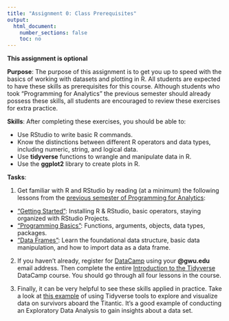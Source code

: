 ```yaml
---
title: "Assignment 0: Class Prerequisites"
output:
  html_document:
    number_sections: false
    toc: no
---
```


**This assignment is optional**

**Purpose**: The purpose of this assignment is to get you up to speed with the basics of working with datasets and plotting in R. All students are expected to have these skills as prerequisites for this course. Although students who took "Programming for Analytics" the previous semester should already possess these skills, all students are encouraged to review these exercises for extra practice.

**Skills**: After completing these exercises, you should be able to:

 - Use RStudio to write basic R commands.
 - Know the distinctions between different R operators and data types, including numeric, string, and logical data.
 - Use **tidyverse** functions to wrangle and manipulate data in R.
 - Use the **ggplot2** library to create plots in R.

**Tasks**:

1. Get familiar with R and RStudio by reading (at a minimum) the following lessons from the [previous semester of Programming for Analytics](https://emse6574-gwu.github.io/2019-Fall/index.html):

- ["Getting Started"](https://emse6574-gwu.github.io/2019-Fall/L1.2-getting-started.html): Installing R & RStudio, basic operators, staying organized with RStudio Projects.
- ["Programming Basics"](https://emse6574-gwu.github.io/2019-Fall/L2-programming-basics.html): Functions, arguments, objects, data types, packages.
- ["Data Frames"](https://emse6574-gwu.github.io/2019-Fall/L10-da1-data-frames.html): Learn the foundational data structure, basic data manipulation, and how to import data as a data frame.

2. If you haven't already, register for [DataCamp](https://www.datacamp.com/groups/shared_links/dc8dffcb7204d04728b4a92c5511bac4293fec6b) using your **@gwu.edu** email address. Then complete the entire [Introduction to the Tidyverse](https://www.datacamp.com/courses/introduction-to-the-tidyverse) DataCamp course. You should go through all four lessons in the course.

3. Finally, it can be very helpful to see these skills applied in practice. Take a look at [this example](https://www.datacamp.com/community/tutorials/tidyverse-tutorial-r) of using Tidyverse tools to explore and visualize data on survivors aboard the Titantic. It's a good example of conducting an Exploratory Data Analysis to gain insights about a data set.
